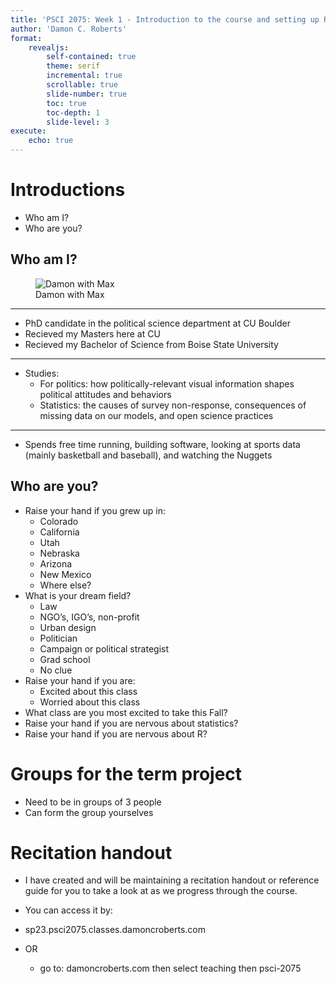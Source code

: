 ```yaml
---
title: 'PSCI 2075: Week 1 - Introduction to the course and setting up R'
author: 'Damon C. Roberts'
format: 
    revealjs:
        self-contained: true
        theme: serif
        incremental: true
        scrollable: true
        slide-number: true
        toc: true
        toc-depth: 1
        slide-level: 3
execute:
    echo: true
---
```


# Introductions

- Who am I?
- Who are you?

## Who am I?

![Damon with Max](../assets/IMG_2767.jpeg)

---

- PhD candidate in the political science department at CU Boulder
- Recieved my Masters here at CU
- Recieved my Bachelor of Science from Boise State University

---

- Studies:
    - For politics: how politically-relevant visual information shapes political attitudes and behaviors
    - Statistics: the causes of survey non-response, consequences of missing data on our models, and open science practices

---

- Spends free time running, building software, looking at sports data (mainly basketball and baseball), and watching the Nuggets

## Who are you?

::: {.notes}
- Raise your hand if you grew up in:
    - Colorado
    - California
    - Utah
    - Nebraska
    - Arizona
    - New Mexico
    - Where else?
- What is your dream field?
    - Law
    - NGO's, IGO's, non-profit 
    - Urban design
    - Politician
    - Campaign or political strategist
    - Grad school
    - No clue
- Raise your hand if you are:
    - Excited about this class
    - Worried about this class
- What class are you most excited to take this Fall?
- Raise your hand if you are nervous about statistics?
- Raise your hand if you are nervous about R?
:::

# Groups for the term project

- Need to be in groups of 3 people
- Can form the group yourselves

# Recitation handout

- I have created and will be maintaining a recitation handout or reference guide for you to take a look at as we progress through the course.

- You can access it by:

- sp23.psci2075.classes.damoncroberts.com
- OR
    - go to: damoncroberts.com then select teaching then psci-2075
